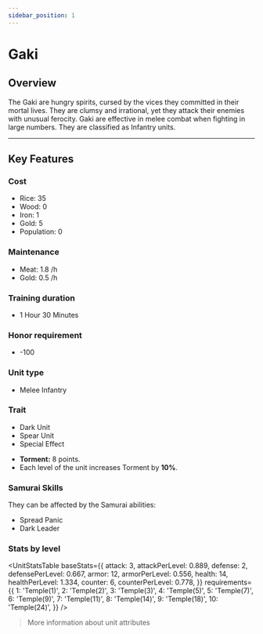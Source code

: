 ```yaml
---
sidebar_position: 1
---
```



# Gaki

## Overview

The Gaki are hungry spirits, cursed by the vices they committed in their mortal lives. They are clumsy and irrational, yet they attack their enemies with unusual ferocity. Gaki are effective in melee combat when fighting in large numbers. They are classified as Infantry units.

---

## Key Features

### Cost
- Rice: 35
- Wood: 0
- Iron: 1
- Gold: 5
- Population: 0

### Maintenance
- Meat: 1.8 /h
- Gold: 0.5 /h

### Training duration
- 1 Hour 30 Minutes

### Honor requirement
- -100

### Unit type
- <Link to="../#melee-infantry">Melee Infantry</Link>

### Trait
- <Link to="../#dark-units-1">Dark Unit</Link>
- <Link to="../#spear-units">Spear Unit</Link>
- <Link to="../#special-effects">Special Effect</Link>

<Admonition type="tip" title="Special Effect – Embrace of Shadows">
  <ul>
    <li><strong>Torment:</strong> 8 points.</li>
    <li>Each level of the unit increases Torment by <strong>10%</strong>.</li>
  </ul>
</Admonition>

### Samurai Skills  
They can be affected by the Samurai abilities:  
- <Link to="../../samurais/reasoning-skills#spread-panic">Spread Panic</Link>  
- <Link to="../../samurais/charisma-skills#dark-leader">Dark Leader</Link>

### Stats by level

<UnitStatsTable
  baseStats={{
    attack: 3,
    attackPerLevel: 0.889,
    defense: 2,
    defensePerLevel: 0.667,
    armor: 12,
    armorPerLevel: 0.556,
    health: 14,
    healthPerLevel: 1.334,
    counter: 6,
    counterPerLevel: 0.778,
  }}
  requirements={{
    1: 'Temple(1)',
    2: 'Temple(2)',
    3: 'Temple(3)',
    4: 'Temple(5)',
    5: 'Temple(7)',
    6: 'Temple(9)',
    7: 'Temple(11)',
    8: 'Temple(14)',
    9: 'Temple(18)',
    10: 'Temple(24)',
  }}
/>

> <Link to="../#attributes">More information about unit attributes</Link>
